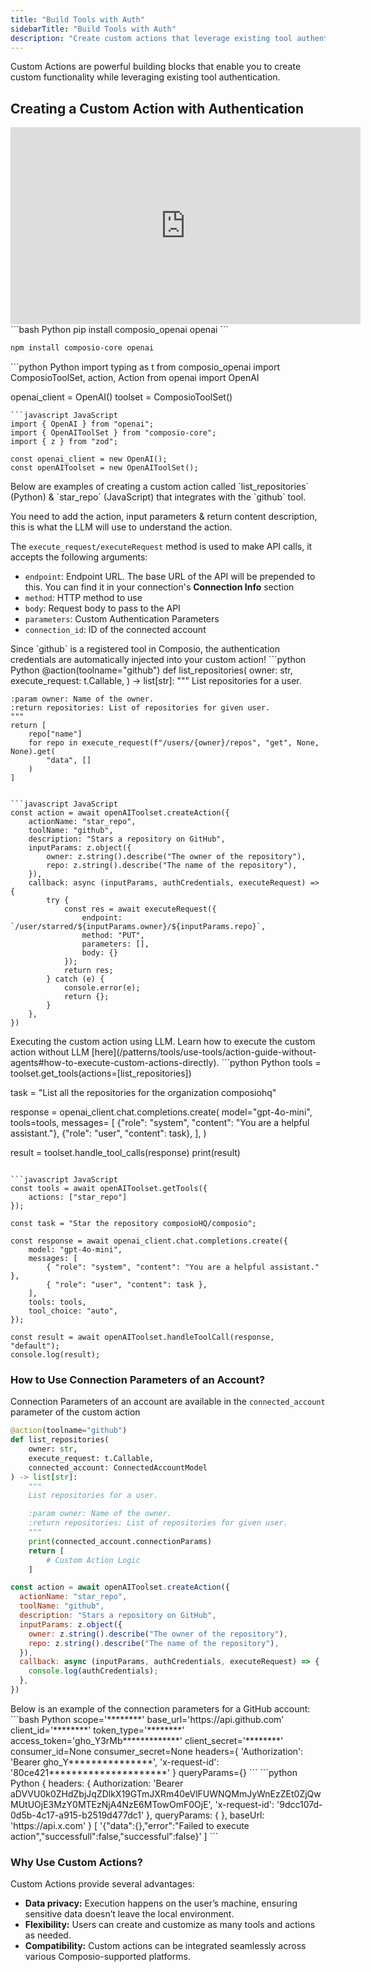 ```yaml
---
title: "Build Tools with Auth"
sidebarTitle: "Build Tools with Auth"
description: "Create custom actions that leverage existing tool authentication to extend functionality."
---
```


<Tip>
Custom Actions are powerful building blocks that enable you to create custom functionality while leveraging existing tool authentication.
</Tip>

## Creating a Custom Action with Authentication

<iframe
  width="560"
  height="315"
  src="https://www.youtube.com/embed/tVfm90v5_sM?si=4nk5sOBwhUdx_HtT"
  title="YouTube video player"
  frameborder="0"
  allow="accelerometer; autoplay; clipboard-write; encrypted-media; gyroscope; picture-in-picture"
  allowfullscreen
></iframe>


<Steps>
<Step title="Install Dependencies">
<CodeGroup>
```bash Python
pip install composio_openai openai
```

```bash JavaScript
npm install composio-core openai
```
</CodeGroup>
</Step>
<Step title="Import necessary modules & initialize them">

<CodeGroup>
```python Python
import typing as t
from composio_openai import ComposioToolSet, action, Action
from openai import OpenAI

openai_client = OpenAI()
toolset = ComposioToolSet()
```
```javascript JavaScript
import { OpenAI } from "openai";
import { OpenAIToolSet } from "composio-core";
import { z } from "zod";

const openai_client = new OpenAI();
const openAIToolset = new OpenAIToolSet();
```
</CodeGroup>
</Step>

<Step title="Creating a custom action">
Below are examples of creating a custom action called `list_repositories` (Python) & `star_repo` (JavaScript) that integrates with the `github` tool.

You need to add the action, input parameters & return content description, this is what the LLM will use to understand the action.

The `execute_request/executeRequest` method is used to make API calls, it accepts the following arguments:
- `endpoint`: Endpoint URL. The base URL of the API will be prepended to this. You can find it in your connection's **Connection Info** section
- `method`: HTTP method to use
- `body`: Request body to pass to the API
- `parameters`: Custom Authentication Parameters
- `connection_id`: ID of the connected account

<Note>
Since `github` is a registered tool in Composio, the authentication credentials are automatically injected into your custom action!
</Note>
<CodeGroup>
```python Python
@action(toolname="github")
def list_repositories(
    owner: str,
    execute_request: t.Callable,
) -> list[str]:
    """
    List repositories for a user.

    :param owner: Name of the owner.
    :return repositories: List of repositories for given user.
    """
    return [
        repo["name"]
        for repo in execute_request(f"/users/{owner}/repos", "get", None, None).get(
            "data", []
        )
    ]
```

```javascript JavaScript
const action = await openAIToolset.createAction({
    actionName: "star_repo",
    toolName: "github",
    description: "Stars a repository on GitHub",
    inputParams: z.object({
        owner: z.string().describe("The owner of the repository"),
        repo: z.string().describe("The name of the repository"),
    }),
    callback: async (inputParams, authCredentials, executeRequest) => {
        try {
            const res = await executeRequest({
                endpoint: `/user/starred/${inputParams.owner}/${inputParams.repo}`,
                method: "PUT",
                parameters: [],
                body: {}
            });
            return res;
        } catch (e) {
            console.error(e);
            return {};
        }
    },
})
```
</CodeGroup>

</Step>
<Step title="Executing the Custom Action">
Executing the custom action using LLM. Learn how to execute the custom action without LLM [here](/patterns/tools/use-tools/action-guide-without-agents#how-to-execute-custom-actions-directly).
<CodeGroup>
```python Python
tools = toolset.get_tools(actions=[list_repositories])

task = "List all the repositories for the organization composiohq"

response = openai_client.chat.completions.create(
model="gpt-4o-mini",
tools=tools,
messages=
    [
        {"role": "system", "content": "You are a helpful assistant."},
        {"role": "user", "content": task},
    ],
)

result = toolset.handle_tool_calls(response)
print(result)
```

```javascript JavaScript
const tools = await openAIToolset.getTools({
    actions: ["star_repo"]
});

const task = "Star the repository composioHQ/composio";

const response = await openai_client.chat.completions.create({
    model: "gpt-4o-mini",
    messages: [
        { "role": "system", "content": "You are a helpful assistant." },
        { "role": "user", "content": task },
    ],
    tools: tools,
    tool_choice: "auto",
});

const result = await openAIToolset.handleToolCall(response, "default");
console.log(result);
```
</CodeGroup>
</Step>
</Steps>


### How to Use Connection Parameters of an Account?
Connection Parameters of an account are available in the `connected_account` parameter of the custom action
<CodeGroup>
```python Python {5,13}
@action(toolname="github")
def list_repositories(
    owner: str,
    execute_request: t.Callable,
    connected_account: ConnectedAccountModel
) -> list[str]:
    """
    List repositories for a user.

    :param owner: Name of the owner.
    :return repositories: List of repositories for given user.
    """
    print(connected_account.connectionParams)
    return [
        # Custom Action Logic
    ]
```
```javascript JavaScript {9,10}
const action = await openAIToolset.createAction({
  actionName: "star_repo",
  toolName: "github",
  description: "Stars a repository on GitHub",
  inputParams: z.object({
    owner: z.string().describe("The owner of the repository"),
    repo: z.string().describe("The name of the repository"),
  }),
  callback: async (inputParams, authCredentials, executeRequest) => {
    console.log(authCredentials);
  },
})
```
</CodeGroup>
Below is an example of the connection parameters for a GitHub account:
<CodeGroup>
```bash Python
scope='********'
base_url='https://api.github.com'
client_id='********'
token_type='********'
access_token='gho_Y3rMb*************'
client_secret='********'
consumer_id=None
consumer_secret=None
headers={
  'Authorization': 'Bearer gho_Y***************',
  'x-request-id': '80ce421*********************'
}
queryParams={}
```
```python Python
{
  headers: {
    Authorization: 'Bearer aDVVU0k0ZHdZbjJqZDlkX19GTmJXRm40eVlFUWNQMmJyWnEzZEt0ZjQwMUtUOjE3MzY0MTEzNjA4NzE6MTowOmF0OjE',
      'x-request-id': '9dcc107d-0d5b-4c17-a915-b2519d477dc1'
  },
  queryParams: { },
  baseUrl: 'https://api.x.com'
}
[
  '{"data":{},"error":"Failed to execute action","successfull":false,"successful":false}'
]
```
</CodeGroup>

### Why Use Custom Actions?

Custom Actions provide several advantages:

- **Data privacy:** Execution happens on the user’s machine, ensuring sensitive data doesn’t leave the local environment.
- **Flexibility:** Users can create and customize as many tools and actions as needed.
- **Compatibility:** Custom actions can be integrated seamlessly across various Composio-supported platforms.
